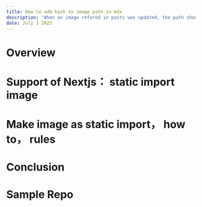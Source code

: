 ```yaml
---
title: How to add hash to image path in mdx
description: 'When an image refered in posts was updated, the path should be updated with the latest content hash so that the old cache be invalide correctly. How to make it work in nextjs max?'
date: July 3 2023
---
```


# Overview

# Support of Nextjs： static import image

# Make image as static import， how to， rules

# Conclusion

# Sample Repo

